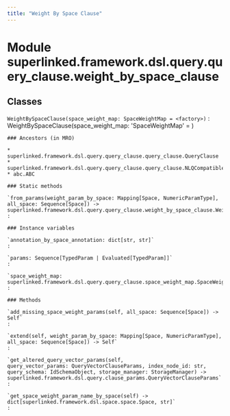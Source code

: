 ```yaml
---
title: "Weight By Space Clause"
---
```


Module superlinked.framework.dsl.query.query_clause.weight_by_space_clause
==========================================================================

Classes
-------

`WeightBySpaceClause(space_weight_map: SpaceWeightMap = <factory>)`
:   WeightBySpaceClause(space_weight_map: 'SpaceWeightMap' = <factory>)

    ### Ancestors (in MRO)

    * superlinked.framework.dsl.query.query_clause.query_clause.QueryClause
    * superlinked.framework.dsl.query.query_clause.query_clause.NLQCompatible
    * abc.ABC

    ### Static methods

    `from_params(weight_param_by_space: Mapping[Space, NumericParamType], all_space: Sequence[Space]) ‑> superlinked.framework.dsl.query.query_clause.weight_by_space_clause.WeightBySpaceClause`
    :

    ### Instance variables

    `annotation_by_space_annotation: dict[str, str]`
    :

    `params: Sequence[TypedParam | Evaluated[TypedParam]]`
    :

    `space_weight_map: superlinked.framework.dsl.query.query_clause.space_weight_map.SpaceWeightMap`
    :

    ### Methods

    `add_missing_space_weight_params(self, all_space: Sequence[Space]) ‑> Self`
    :

    `extend(self, weight_param_by_space: Mapping[Space, NumericParamType], all_space: Sequence[Space]) ‑> Self`
    :

    `get_altered_query_vector_params(self, query_vector_params: QueryVectorClauseParams, index_node_id: str, query_schema: IdSchemaObject, storage_manager: StorageManager) ‑> superlinked.framework.dsl.query.clause_params.QueryVectorClauseParams`
    :

    `get_space_weight_param_name_by_space(self) ‑> dict[superlinked.framework.dsl.space.space.Space, str]`
    :